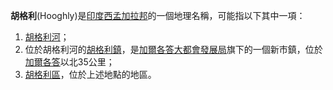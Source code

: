 '''胡格利'''(Hooghly)是[[印度|印度]][[西孟加拉邦|西孟加拉邦]]的一個地理名稱，可能指以下其中一項：
# [[胡格利河|胡格利河]]；
# 位於胡格利河的[[胡格利鎮|胡格利鎮]]，是[[加爾各答大都會發展局|加爾各答大都會發展局]]旗下的一個新市鎮，位於[[加爾各答|加爾各答]]以北35公里；
# [[胡格利區|胡格利區]]，位於上述地點的地區。

{{disambig|Cat=三字地名消歧义}}